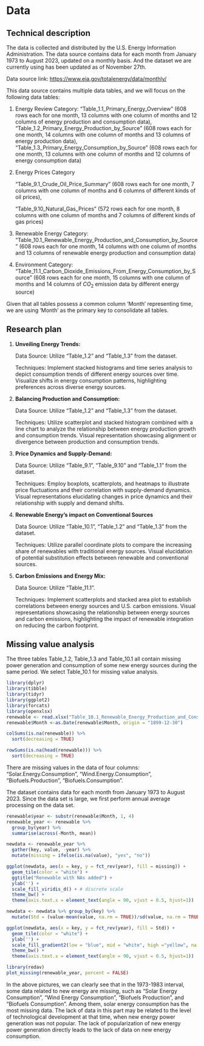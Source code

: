 # Data

## Technical description

The data is collected and distributed by the U.S. Energy Information Administration. The data source contains data for each month from January 1973 to August 2023, updated on a monthly basis. And the dataset we are currently using has been updated as of November 27th.

Data source link: <https://www.eia.gov/totalenergy/data/monthly/>

This data source contains multiple data tables, and we will focus on the following data tables:

1.  Energy Review Category: "Table_1.1_Primary_Energy_Overview" (608 rows each for one month, 13 columns with one column of months and 12 columns of energy production and consumption data), "Table_1.2_Primary_Energy_Production_by_Source" (608 rows each for one month, 14 columns with one column of months and 13 columns of energy production data), "Table_1.3_Primary_Energy_Consumption_by_Source" (608 rows each for one month, 13 columns with one column of months and 12 columns of energy consumption data)

2.  Energy Prices Category

    "Table_9.1_Crude_Oil_Price_Summary" (608 rows each for one month, 7 columns with one column of months and 6 columns of different kinds of oil prices),

    "Table_9.10_Natural_Gas_Prices" (572 rows each for one month, 8 columns with one column of months and 7 columns of different kinds of gas prices)

3.  Renewable Energy Category: "Table_10.1_Renewable_Energy_Production_and_Consumption_by_Source" (608 rows each for one month, 14 columns with one column of months and 13 columns of renewable energy production and consumption data)

4.  Environment Category: "Table_11.1_Carbon_Dioxide_Emissions_From_Energy_Consumption_by_Source" (608 rows each for one month, 15 columns with one column of months and 14 columns of $CO_2$ emission data by different energy source)

Given that all tables possess a common column 'Month' representing time, we are using 'Month' as the primary key to consolidate all tables.

## Research plan

1.  **Unveiling Energy Trends:**

    Data Source: Utilize "Table_1.2" and "Table_1.3" from the dataset.

    Techniques: Implement stacked histograms and time series analysis to depict consumption trends of different energy sources over time. Visualize shifts in energy consumption patterns, highlighting preferences across diverse energy sources.

2.  **Balancing Production and Consumption:**

    Data Source: Utilize "Table_1.2" and "Table_1.3" from the dataset.

    Techniques: Utilize scatterplot and stacked histogram combined with a line chart to analyze the relationship between energy production growth and consumption trends. Visual representation showcasing alignment or divergence between production and consumption trends.

3.  **Price Dynamics and Supply-Demand:**

    Data Source: Utilize "Table_9.1", "Table_9.10" and "Table_1.1" from the dataset.

    Techniques: Employ boxplots, scatterplots, and heatmaps to illustrate price fluctuations and their correlation with supply-demand dynamics. Visual representations elucidating changes in price dynamics and their relationship with supply and demand shifts.

4.  **Renewable Energy's impact on Conventional Sources**

    Data Source: Utilize "Table_10.1", "Table_1.2" and "Table_1.3" from the dataset.

    Techniques: Utilize parallel coordinate plots to compare the increasing share of renewables with traditional energy sources. Visual elucidation of potential substitution effects between renewable and conventional sources.

5.  **Carbon Emissions and Energy Mix:**

    Data Source: Utilize "Table_11.1".

    Techniques: Implement scatterplots and stacked area plot to establish correlations between energy sources and U.S. carbon emissions. Visual representations showcasing the relationship between energy sources and carbon emissions, highlighting the impact of renewable integration on reducing the carbon footprint.

## Missing value analysis

The three tables Table_1.2, Table_1.3 and Table_10.1 all contain missing power generation and consumption of some new energy sources during the same period. We select Table_10.1 for missing value analysis.

```r
library(dplyr)
library(tibble)
library(tidyr)
library(ggplot2)
library(forcats)
library(openxlsx)
renewable <- read.xlsx("Table_10.1_Renewable_Energy_Production_and_Consumption_by_Source.xlsx")
renewable$Month <-as.Date(renewable$Month, origin = "1899-12-30")
```

```r
colSums(is.na(renewable)) %>%
  sort(decreasing = TRUE)
```

```r
rowSums(is.na(head(renewable))) %>%
  sort(decreasing = TRUE)
```

There are missing values in the data of four columns: "Solar.Energy.Consumption", "Wind.Energy.Consumption", "Biofuels.Production", "Biofuels.Consumption".

The dataset contains data for each month from January 1973 to August 2023. Since the data set is large, we first perform annual average processing on the data set.

```r
renewable$year <- substr(renewable$Month, 1, 4)
renewable_year <- renewable %>%
  group_by(year) %>%
  summarise(across(-Month, mean))

newdata <- renewable_year %>%
  gather(key, value, -year) %>%
  mutate(missing = ifelse(is.na(value), "yes", "no"))
```

```r
ggplot(newdata, aes(x = key, y = fct_rev(year), fill = missing)) +
  geom_tile(color = "white") + 
  ggtitle("Renewable with NAs added") +
  ylab('') + 
  scale_fill_viridis_d() + # discrete scale
  theme_bw() +
  theme(axis.text.x = element_text(angle = 90, vjust = 0.5, hjust=1))
```

```r
newdata <- newdata %>% group_by(key) %>% 
  mutate(Std = (value-mean(value, na.rm = TRUE))/sd(value, na.rm = TRUE)) %>% ungroup()

ggplot(newdata, aes(x = key, y = fct_rev(year), fill = Std)) +
  geom_tile(color = "white") + 
  ylab('') + 
  scale_fill_gradient2(low = "blue", mid = "white", high ="yellow", na.value = "black") +
  theme_bw() +
  theme(axis.text.x = element_text(angle = 90, vjust = 0.5, hjust=1))
```

```r
library(redav)
plot_missing(renewable_year, percent = FALSE)
```

In the above pictures, we can clearly see that in the 1973-1983 interval, some data related to new energy are missing, such as "Solar Energy Consumption", "Wind Energy Consumption", "Biofuels Production", and "Biofuels Consumption". Among them, solar energy consumption has the most missing data. The lack of data in this part may be related to the level of technological development at that time, when new energy power generation was not popular. The lack of popularization of new energy power generation directly leads to the lack of data on new energy consumption.

